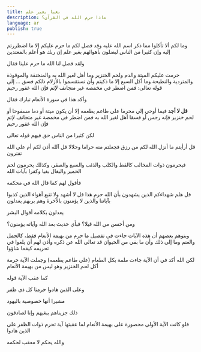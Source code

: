 ```yaml
---
title: بغيا بغير علم
description: ماذا حرم الله في القرآن؟
language: ar
publish: true
---
```

وما لكم ألا تأكلوا مما ذكر اسم الله عليه وقد فصل لكم ما حرم عليكم إلا ما اضطررتم إليه وإن كثيرا من الناس ليضلون بأهوائهم بغير علم إن ربك هو أعلم بالمعتدين

ولقد فصل لنا الله ما حرم علينا فقال

حرمت عليكم الميتة والدم ولحم الخنزير وما أهل لغير الله به والمنخنقة والموقوذة والمتردية والنطيحة وما أكل السبع إلا ما ذكيتم وأن تستقسموا بالأزلام ذلكم فسق ... إلى قوله تعالى: فمن اضطر في مخمصة غير متجانف لإثم فإن الله غفور رحيم

وأكد هذا في سورة الأنعام تبارك فقال

 **قل لا أجد**  فيما أوحي إلي محرما على طاعم يطعمه إلا أن يكون ميتة أو دما مسفوحا أو لحم خنزير فإنه رجس أو فسقا أهل لغير الله به فمن اضطر في مخمصة غير متجانف لإثم فإن الله غفور رحيم

لكن كثيرا من الناس حق فيهم قوله تعالى

قل أرأيتم ما أنزل الله لكم من رزق فجعلتم منه حراما وحلالا قل آلله أذن لكم أم على الله تفترون

فيحرمون ذوات المخالب كالقط والكلب والذئب والسبع والصقر، وكذلك يحرمون لحم الحمير والبغال بغيا وكفرا بآيات الله

فأقول لهم كما قال الله في محكمه

قل هلم شهداءكم الذين يشهدون بأن الله حرم هذا قل لا أشهد ولا تتبع أهواء الذين كذبوا بآياتنا والذين لا يؤمنون بالآخرة وهم بربهم يعدلون

يعدلون بكلامه أقوال البشر

ومن أحسن من الله قيلا؟ فبأي حديث بعد الله وآياته يؤمنون؟

ويتوهم بعضهم أن هذه الآيات جاءت في تفصيل ما حرم من بهيمة الأنعام فقط، كالجمل والغنم وما إلى ذلك
وأن ما بقي من الحيوان قد تعالى الله عن ذكره وأذن لهم أن يلغوا في تحريمه كيفما شاؤوا

لكن الله أكد في أن الآية جاءت ملمة بكل الطعام
(على طاعم يطعمه)
وجملت الآية حرمة أكل لحم الخنزير وهو ليس من بهيمة الأنعام

كما عقب الآية قوله

وعلى الذين هادوا حرمنا كل ذي ظفر

مشيرا أنها خصوصية باليهود

ذلك جزيناهم ببغيهم وإنا لصادقون

فلو كانت الآية الأولى محصورة على بهيمة الأنعام لما عقبتها آية تحرم ذوات الظفر على الذين هادوا

والله يحكم لا معقب لحكمه
